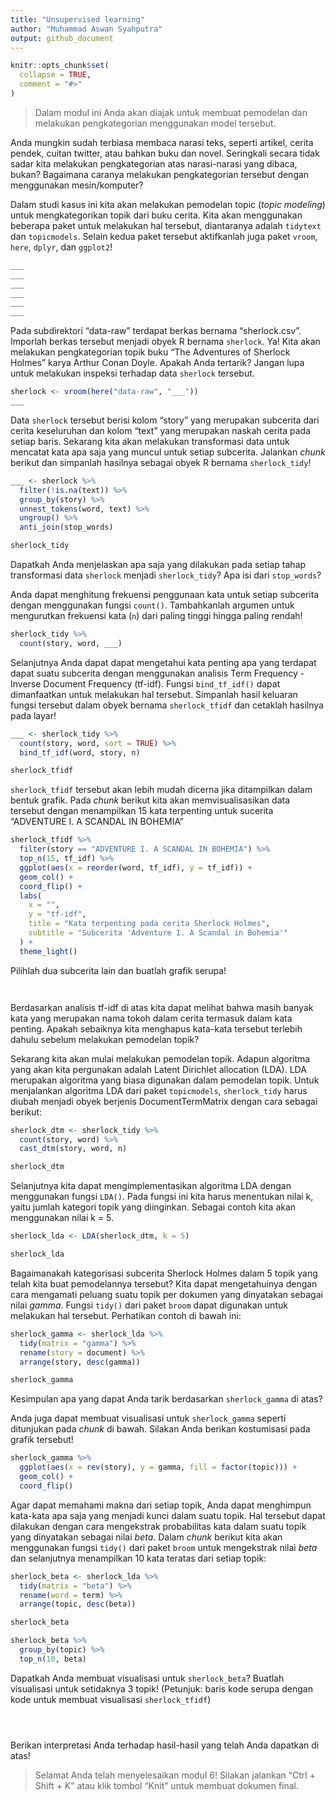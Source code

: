 ```yaml
---
title: "Unsupervised learning"
author: "Muhammad Aswan Syahputra"
output: github_document
---
```


```r
knitr::opts_chunk$set(
  collapse = TRUE,
  comment = "#>"
)
```
<!-- Baris kode di atas merupakan pengaturan untuk dokumen R Markdown dan tidak akan tercetak pada berkas dokumen akhir -->

> Dalam modul ini Anda akan diajak untuk membuat pemodelan dan melakukan pengkategorian menggunakan model tersebut.

Anda mungkin sudah terbiasa membaca narasi teks, seperti artikel, cerita pendek, cuitan twitter, atau bahkan buku dan novel. Seringkali secara tidak sadar kita melakukan pengkategorian atas narasi-narasi yang dibaca, bukan? Bagaimana caranya melakukan pengkategorian tersebut dengan menggunakan mesin/komputer?

Dalam studi kasus ini kita akan melakukan pemodelan topic (*topic modeling*) untuk mengkategorikan topik dari buku cerita. Kita akan menggunakan beberapa paket untuk melakukan hal tersebut, diantaranya adalah `tidytext` dan `topicmodels`. Selain kedua paket tersebut aktifkanlah juga paket `vroom`, `here`, `dplyr`, dan `ggplot2`!

```r
___
___
___
___
___
___
```

Pada subdirektori "data-raw" terdapat berkas bernama "sherlock.csv". Imporlah berkas tersebut menjadi obyek R bernama `sherlock`. Ya! Kita akan melakukan pengkategorian topik buku "The Adventures of Sherlock Holmes" karya Arthur Conan Doyle. Apakah Anda tertarik? Jangan lupa untuk melakukan inspeksi terhadap data `sherlock` tersebut.

```r
sherlock <- vroom(here("data-raw", "___"))
___
```

Data `sherlock` tersebut berisi kolom "story" yang merupakan subcerita dari cerita keseluruhan dan kolom "text" yang merupakan naskah cerita pada setiap baris.
Sekarang kita akan melakukan transformasi data untuk mencatat kata apa saja yang muncul untuk setiap subcerita. Jalankan *chunk* berikut dan simpanlah hasilnya sebagai obyek R bernama `sherlock_tidy`! 

```r
___ <- sherlock %>% 
  filter(!is.na(text)) %>% 
  group_by(story) %>%
  unnest_tokens(word, text) %>%
  ungroup() %>%
  anti_join(stop_words)

sherlock_tidy
```

Dapatkah Anda menjelaskan apa saja yang dilakukan pada setiap tahap transformasi data `sherlock` menjadi `sherlock_tidy`? Apa isi dari `stop_words`?

Anda dapat menghitung frekuensi penggunaan kata untuk setiap subcerita dengan menggunakan fungsi `count()`. Tambahkanlah argumen untuk mengurutkan frekuensi kata (`n`) dari paling tinggi hingga paling rendah!

```r
sherlock_tidy %>% 
  count(story, word, ___)
```

Selanjutnya Anda dapat dapat mengetahui kata penting apa yang terdapat dapat suatu subcerita dengan menggunakan analisis Term Frequency - Inverse Document Frequency (tf-idf). Fungsi `bind_tf_idf()` dapat dimanfaatkan untuk melakukan hal tersebut. Simpanlah hasil keluaran fungsi tersebut dalam obyek bernama `sherlock_tfidf` dan cetaklah hasilnya pada layar!

```r
___ <- sherlock_tidy %>% 
  count(story, word, sort = TRUE) %>% 
  bind_tf_idf(word, story, n)

sherlock_tfidf
```

`sherlock_tfidf` tersebut akan lebih mudah dicerna jika ditampilkan dalam bentuk grafik. Pada *chunk* berikut kita akan memvisualisasikan data tersebut dengan menampilkan 15 kata terpenting untuk sucerita "ADVENTURE I. A SCANDAL IN BOHEMIA"

```r
sherlock_tfidf %>% 
  filter(story == "ADVENTURE I. A SCANDAL IN BOHEMIA") %>% 
  top_n(15, tf_idf) %>% 
  ggplot(aes(x = reorder(word, tf_idf), y = tf_idf)) +
  geom_col() +
  coord_flip() +
  labs(
    x = "",
    y = "tf-idf",
    title = "Kata terpenting pada cerita Sherlock Holmes",
    subtitle = "Subcerita 'Adventure I. A Scandal in Bohemia'"
  ) +
  theme_light()
```

Pilihlah dua subcerita lain dan buatlah grafik serupa!

```r

```


```r

```

Berdasarkan analisis tf-idf di atas kita dapat melihat bahwa masih banyak kata yang merupakan nama tokoh dalam cerita termasuk dalam kata penting. Apakah sebaiknya kita menghapus kata-kata tersebut terlebih dahulu sebelum melakukan pemodelan topik?

Sekarang kita akan mulai melakukan pemodelan topik. Adapun algoritma yang akan kita pergunakan adalah Latent Dirichlet allocation (LDA). LDA merupakan algoritma yang biasa digunakan dalam pemodelan topik. Untuk menjalankan algoritma LDA dari paket `topicmodels`, `sherlock_tidy` harus diubah menjadi obyek berjenis DocumentTermMatrix dengan cara sebagai berikut:

```r
sherlock_dtm <- sherlock_tidy %>% 
  count(story, word) %>% 
  cast_dtm(story, word, n)

sherlock_dtm
```

Selanjutnya kita dapat mengimplementasikan algoritma LDA dengan menggunakan fungsi `LDA()`. Pada fungsi ini kita harus menentukan nilai k, yaitu jumlah kategori topik yang diinginkan. Sebagai contoh kita akan menggunakan nilai k = 5.

```r
sherlock_lda <- LDA(sherlock_dtm, k = 5)

sherlock_lda
```

Bagaimanakah kategorisasi subcerita Sherlock Holmes dalam 5 topik yang telah kita buat pemodelannya tersebut? Kita dapat mengetahuinya dengan cara mengamati peluang suatu topik per dokumen yang dinyatakan sebagai nilai $gamma$. Fungsi `tidy()` dari paket `broom` dapat digunakan untuk melakukan hal tersebut. Perhatikan contoh di bawah ini:

```r
sherlock_gamma <- sherlock_lda %>% 
  tidy(matrix = "gamma") %>% 
  rename(story = document) %>% 
  arrange(story, desc(gamma))

sherlock_gamma
```

Kesimpulan apa yang dapat Anda tarik berdasarkan `sherlock_gamma` di atas?

Anda juga dapat membuat visualisasi untuk `sherlock_gamma` seperti ditunjukan pada *chunk* di bawah. Silakan Anda berikan kostumisasi pada grafik tersebut!

```r
sherlock_gamma %>% 
  ggplot(aes(x = rev(story), y = gamma, fill = factor(topic))) +
  geom_col() +
  coord_flip()
```

Agar dapat memahami makna dari setiap topik, Anda dapat menghimpun kata-kata apa saja yang menjadi kunci dalam suatu topik. Hal tersebut dapat dilakukan dengan cara mengekstrak probabilitas kata dalam suatu topik yang dinyatakan sebagai nilai $beta$. Dalam *chunk* berikut kita akan menggunakan fungsi `tidy()` dari paket `broom` untuk mengekstrak nilai $beta$ dan selanjutnya menampilkan 10 kata teratas dari setiap topik:

```r
sherlock_beta <- sherlock_lda %>% 
  tidy(matrix = "beta") %>% 
  rename(word = term) %>% 
  arrange(topic, desc(beta))

sherlock_beta

sherlock_beta %>% 
  group_by(topic) %>% 
  top_n(10, beta)  
```

Dapatkah Anda membuat visualisasi untuk `sherlock_beta`? Buatlah visualisasi untuk setidaknya 3 topik! (Petunjuk: baris kode serupa dengan kode untuk membuat visualisasi `sherlock_tfidf`)

```r

```

```r

```

```r

```


Berikan interpretasi Anda terhadap hasil-hasil yang telah Anda dapatkan di atas!

> Selamat Anda telah menyelesaikan modul 6! Silakan jalankan "Ctrl + Shift + K" atau klik tombol "Knit" untuk membuat dokumen final.
